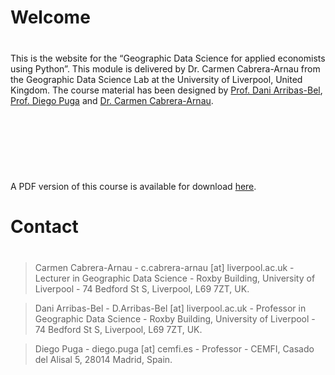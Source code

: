 # Welcome {.unnumbered}

<div style="margin-top: 40px; margin-bottom: 120px;"> This is the website for the "Geographic Data Science for applied economists using Python". This module is delivered by Dr. Carmen Cabrera-Arnau from the Geographic Data Science Lab at the University of Liverpool, United Kingdom. The course material has been designed by [Prof. Dani Arribas-Bel](https://darribas.org/), [Prof. Diego Puga](https://diegopuga.org/) and [Dr. Carmen Cabrera-Arnau](https://cabrera-arnau.com/).</div>

::: callout-note
A PDF version of this course is available for download [here](https://github.com/CrmnCA/gds4eco/blob/main/Geographic-Data-Science-for-Applied-Economists.pdf).
:::

# Contact {.unnumbered}

<div style="margin-top: 40px">
</div>
> Carmen Cabrera-Arnau - c.cabrera-arnau \[at\] liverpool.ac.uk - Lecturer in Geographic Data Science - Roxby Building, University of Liverpool - 74 Bedford St S, Liverpool, L69 7ZT, UK.

> Dani Arribas-Bel - D.Arribas-Bel \[at\] liverpool.ac.uk - Professor in Geographic Data Science - Roxby Building, University of Liverpool - 74 Bedford St S, Liverpool, L69 7ZT, UK.

> Diego Puga - diego.puga \[at\] cemfi.es - Professor - CEMFI, Casado del Alisal 5, 28014 Madrid, Spain.
